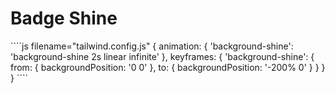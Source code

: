 # Badge Shine


<ComponentPlayground isCentered name="badge-shine" >
````js filename="tailwind.config.js"
{
    animation: {
      'background-shine': 'background-shine 2s linear infinite'
    },
    keyframes: {
      'background-shine': {
        from: { backgroundPosition: '0 0' },
        to: { backgroundPosition: '-200% 0' }
      }
    }
}
````
</ ComponentPlayground>



